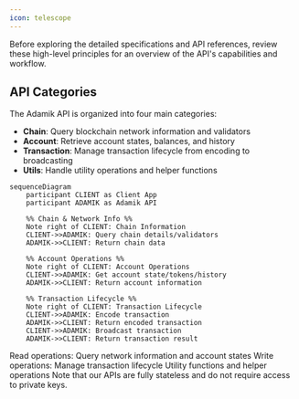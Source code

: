 ```yaml
---
icon: telescope
---
```


Before exploring the detailed specifications and API references, review these high-level principles for an overview of the API's capabilities and workflow.

## API Categories

The Adamik API is organized into four main categories:

- **Chain**: Query blockchain network information and validators
- **Account**: Retrieve account states, balances, and history
- **Transaction**: Manage transaction lifecycle from encoding to broadcasting
- **Utils**: Handle utility operations and helper functions

```mermaid
sequenceDiagram
    participant CLIENT as Client App
    participant ADAMIK as Adamik API

    %% Chain & Network Info %%
    Note right of CLIENT: Chain Information
    CLIENT->>ADAMIK: Query chain details/validators
    ADAMIK->>CLIENT: Return chain data

    %% Account Operations %%
    Note right of CLIENT: Account Operations
    CLIENT->>ADAMIK: Get account state/tokens/history
    ADAMIK->>CLIENT: Return account information

    %% Transaction Lifecycle %%
    Note right of CLIENT: Transaction Lifecycle
    CLIENT->>ADAMIK: Encode transaction
    ADAMIK->>CLIENT: Return encoded transaction
    CLIENT->>ADAMIK: Broadcast transaction
    ADAMIK->>CLIENT: Return transaction result
```

<CardGroup cols={3}>
  <Card
    title="Chain & Account APIs"
    icon="magnifying-glass"
    href="../api-reference/chain/get-supported-chains"
  >
    Read operations: Query network information and account states
  </Card>
  <Card
    title="Transaction APIs"
    icon="pen-to-square"
    href="../api-reference/transaction/encode-a-transaction"
  >
    Write operations: Manage transaction lifecycle
  </Card>
  <Card
    title="Utils APIs"
    icon="wrench"
    href="../api-reference/utils/encode-an-address"
  >
    Utility functions and helper operations
  </Card>
</CardGroup>

<Info>
  Note that our APIs are fully stateless and do not require access to private
  keys.
</Info>
